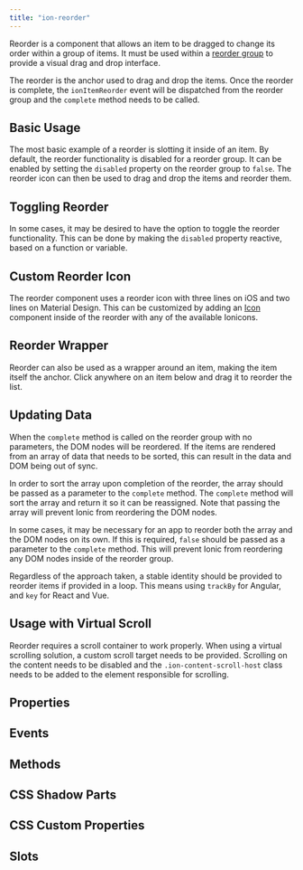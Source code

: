 ```yaml
---
title: "ion-reorder"
---
```


<head>
  <title>ion-reorder: Drag and Drop Icon to Reorder Items</title>
  <meta name="description" content="Ion-reorder is the anchor used to drag and drop the items inside of the ion-reorder-group. Read to learn more about custom reorder icons and items." />
</head>


<EncapsulationPill type="shadow" />


Reorder is a component that allows an item to be dragged to change its order within a group of items. It must be used within a [reorder group](./reorder-group) to provide a visual drag and drop interface.

The reorder is the anchor used to drag and drop the items. Once the reorder is complete, the `ionItemReorder` event will be dispatched from the reorder group and the `complete` method needs to be called.


## Basic Usage

The most basic example of a reorder is slotting it inside of an item. By default, the reorder functionality is disabled for a reorder group. It can be enabled by setting the `disabled` property on the reorder group to `false`. The reorder icon can then be used to drag and drop the items and reorder them.


<Basic />


## Toggling Reorder

In some cases, it may be desired to have the option to toggle the reorder functionality. This can be done by making the `disabled` property reactive, based on a function or variable.


<TogglingDisabled />


## Custom Reorder Icon

The reorder component uses a reorder icon with three lines on iOS and two lines on Material Design. This can be customized by adding an [Icon](https://ionic.io/ionicons) component inside of the reorder with any of the available Ionicons.


<CustomIcon />


## Reorder Wrapper

Reorder can also be used as a wrapper around an item, making the item itself the anchor. Click anywhere on an item below and drag it to reorder the list.


<Wrapper />


## Updating Data

When the `complete` method is called on the reorder group with no parameters, the DOM nodes will be reordered. If the items are rendered from an array of data that needs to be sorted, this can result in the data and DOM being out of sync.

In order to sort the array upon completion of the reorder, the array should be passed as a parameter to the `complete` method. The `complete` method will sort the array and return it so it can be reassigned. Note that passing the array will prevent Ionic from reordering the DOM nodes.

In some cases, it may be necessary for an app to reorder both the array and the DOM nodes on its own. If this is required, `false` should be passed as a parameter to the `complete` method. This will prevent Ionic from reordering any DOM nodes inside of the reorder group.

Regardless of the approach taken, a stable identity should be provided to reorder items if provided in a loop. This means using `trackBy` for Angular, and `key` for React and Vue.


<UpdatingData />


## Usage with Virtual Scroll

Reorder requires a scroll container to work properly. When using a virtual scrolling solution, a custom scroll target needs to be provided. Scrolling on the content needs to be disabled and the `.ion-content-scroll-host` class needs to be added to the element responsible for scrolling.


<CustomScrollTarget />


## Properties
<Props />

## Events
<Events />

## Methods
<Methods />

## CSS Shadow Parts
<Parts />

## CSS Custom Properties
<CustomProps />

## Slots
<Slots />
